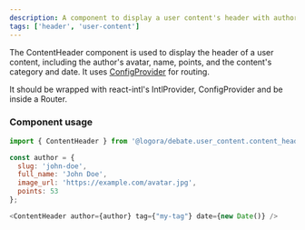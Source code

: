 ```yaml
---
description: A component to display a user content's header with author, category and date.
tags: ['header', 'user-content']
---
```


The ContentHeader component is used to display the header of a user content, including the author's avatar, name, points, and the content's category and date.
It uses [ConfigProvider](https://bit.cloud/logora/debate/context/config_provider) for routing.

It should be wrapped with react-intl's IntlProvider, ConfigProvider and be inside a Router.

### Component usage

```js
import { ContentHeader } from '@logora/debate.user_content.content_header';
```

```js
const author = {
  slug: 'john-doe',
  full_name: 'John Doe',
  image_url: 'https://example.com/avatar.jpg',
  points: 53
};

<ContentHeader author={author} tag={"my-tag"} date={new Date()} />
```

